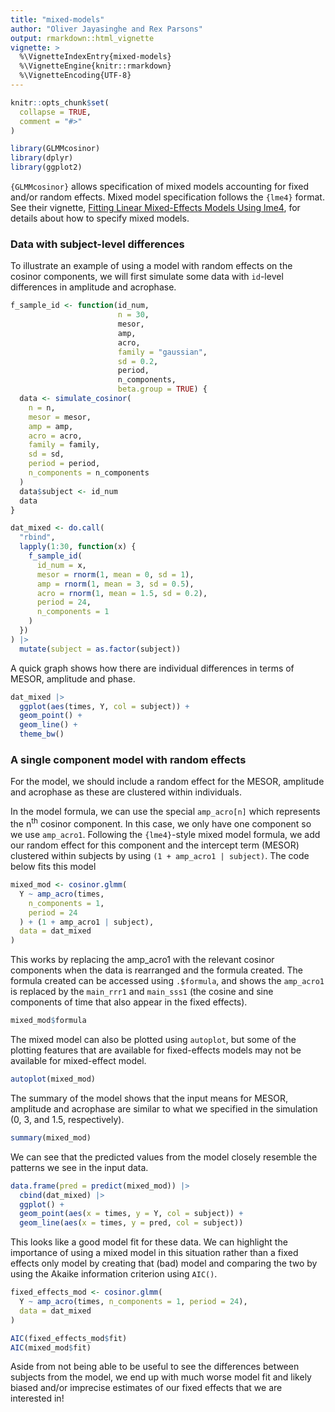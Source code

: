 ```yaml
---
title: "mixed-models"
author: "Oliver Jayasinghe and Rex Parsons"
output: rmarkdown::html_vignette
vignette: >
  %\VignetteIndexEntry{mixed-models}
  %\VignetteEngine{knitr::rmarkdown}
  %\VignetteEncoding{UTF-8}
---
```


```r
knitr::opts_chunk$set(
  collapse = TRUE,
  comment = "#>"
)
```

```r
library(GLMMcosinor)
library(dplyr)
library(ggplot2)
```

`{GLMMcosinor}` allows specification of mixed models accounting for fixed and/or random effects. Mixed model specification follows the `{lme4}` format. See their vignette, [Fitting Linear Mixed-Effects Models Using lme4](https://cran.r-project.org/web/packages/lme4/vignettes/lmer.pdf), for details about how to specify mixed models.

### Data with subject-level differences

To illustrate an example of using a model with random effects on the cosinor components, we will first simulate some data with `id`-level differences in amplitude and acrophase.

```r
f_sample_id <- function(id_num,
                        n = 30,
                        mesor,
                        amp,
                        acro,
                        family = "gaussian",
                        sd = 0.2,
                        period,
                        n_components,
                        beta.group = TRUE) {
  data <- simulate_cosinor(
    n = n,
    mesor = mesor,
    amp = amp,
    acro = acro,
    family = family,
    sd = sd,
    period = period,
    n_components = n_components
  )
  data$subject <- id_num
  data
}

dat_mixed <- do.call(
  "rbind",
  lapply(1:30, function(x) {
    f_sample_id(
      id_num = x,
      mesor = rnorm(1, mean = 0, sd = 1),
      amp = rnorm(1, mean = 3, sd = 0.5),
      acro = rnorm(1, mean = 1.5, sd = 0.2),
      period = 24,
      n_components = 1
    )
  })
) |>
  mutate(subject = as.factor(subject))
```

A quick graph shows how there are individual differences in terms of MESOR, amplitude and phase.

```r
dat_mixed |>
  ggplot(aes(times, Y, col = subject)) +
  geom_point() +
  geom_line() +
  theme_bw()
```

### A single component model with random effects

For the model, we should include a random effect for the MESOR, amplitude and acrophase as these are clustered within individuals.

In the model formula, we can use the special `amp_acro[n]` which represents the n<sup>th</sup> cosinor component. In this case, we only have one component so we use `amp_acro1`. Following the `{lme4}`-style mixed model formula, we add our random effect for this component and the intercept term (MESOR) clustered within subjects by using `(1 + amp_acro1 | subject)`. The code below fits this model

```r
mixed_mod <- cosinor.glmm(
  Y ~ amp_acro(times,
    n_components = 1,
    period = 24
  ) + (1 + amp_acro1 | subject),
  data = dat_mixed
)
```

This works by replacing the amp_acro1 with the relevant cosinor components when the data is rearranged and the formula created. The formula created can be accessed using `.$formula`, and shows the `amp_acro1` is replaced by the `main_rrr1` and `main_sss1` (the cosine and sine components of time that also appear in the fixed effects).

```r
mixed_mod$formula
```

The mixed model can also be plotted using `autoplot`, but some of the plotting features that are available for fixed-effects models may not be available for mixed-effect model.

```r
autoplot(mixed_mod)
```

The summary of the model shows that the input means for MESOR, amplitude and acrophase are similar to what we specified in the simulation (0, 3, and 1.5, respectively).

```r
summary(mixed_mod)
```

We can see that the predicted values from the model closely resemble the patterns we see in the input data.

```r
data.frame(pred = predict(mixed_mod)) |>
  cbind(dat_mixed) |>
  ggplot() +
  geom_point(aes(x = times, y = Y, col = subject)) +
  geom_line(aes(x = times, y = pred, col = subject))
```

This looks like a good model fit for these data. We can highlight the importance of using a mixed model in this situation rather than a fixed effects only model by creating that (bad) model and comparing the two by using the Akaike information criterion using `AIC()`.

```r
fixed_effects_mod <- cosinor.glmm(
  Y ~ amp_acro(times, n_components = 1, period = 24),
  data = dat_mixed
)

AIC(fixed_effects_mod$fit)
AIC(mixed_mod$fit)
```

Aside from not being able to be useful to see the differences between subjects from the model, we end up with much worse model fit and likely biased and/or imprecise estimates of our fixed effects that we are interested in!
